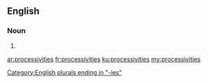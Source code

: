 ==English==

===Noun===
{{head|en|plural}}

# {{plural of|processivity|lang=en|nocat=1}}

[[Category:English plurals ending in "-ies"]]

[[ar:processivities]]
[[fr:processivities]]
[[ku:processivities]]
[[my:processivities]]